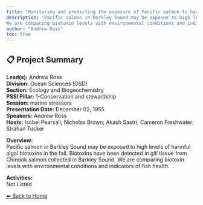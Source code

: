 ```yaml
---
title: "Monitoring and predicting the exposure of Pacific salmon to harmful algal biotoxins"
description: "Pacific salmon in Barkley Sound may be exposed to high levels of harmful algal biotoxins in the fall. Biotoxins have been detected in gill tissue from Chinook salmon collected in Barkley Sound.
We are comparing biotoxin levels with environmental conditions and indicators of fish health."
author: "Andrew Ross"
toc: true
---
```


## 📋 Project Summary

**Lead(s):** Andrew Ross  
**Division:** Ocean Sciences (OSD)  
**Section:** Ecology and Biogeochemistry  
**PSSI Pillar:** 1-Conservation and stewardship  
**Session:** marine stressors  
**Presentation Date:** December 02, 1955  
**Speakers:** Andrew Ross  
**Hosts:** Isobel Pearsall; Nicholas Brown; Akash Sastri; Cameron Freshwater; Strahan Tucker  

**Overview:**  
Pacific salmon in Barkley Sound may be exposed to high levels of harmful algal biotoxins in the fall. Biotoxins have been detected in gill tissue from Chinook salmon collected in Barkley Sound.
We are comparing biotoxin levels with environmental conditions and indicators of fish health.   

**Activities:**  
Not Listed

[⬅ Back to Home](../index.qmd)
